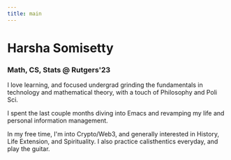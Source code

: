 ```yaml
---
title: main
---
```

# Harsha Somisetty

### Math, CS, Stats @ Rutgers'23

I love learning, and focused undergrad grinding the fundamentals in technology and mathematical theory, with a touch of Philosophy and Poli Sci.

I spent the last couple months diving into Emacs and revamping my life and personal information management.

In my free time, I'm into Crypto/Web3, and generally interested in History, Life Extension, and Spirituality. I also practice calisthentics everyday, and play the guitar.